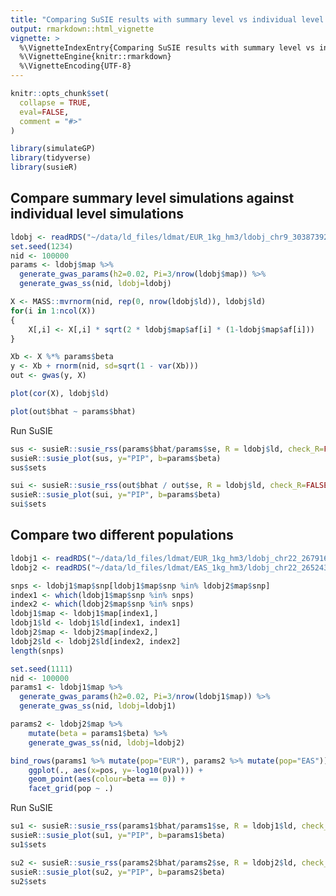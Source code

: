 ```yaml
---
title: "Comparing SuSIE results with summary level vs individual level simulations"
output: rmarkdown::html_vignette
vignette: >
  %\VignetteIndexEntry{Comparing SuSIE results with summary level vs individual level simulations}
  %\VignetteEngine{knitr::rmarkdown}
  %\VignetteEncoding{UTF-8}
---
```


```r
knitr::opts_chunk$set(
  collapse = TRUE,
  eval=FALSE,
  comment = "#>"
)
```

```r
library(simulateGP)
library(tidyverse)
library(susieR)
```

## Compare summary level simulations against individual level simulations

```r
ldobj <- readRDS("~/data/ld_files/ldmat/EUR_1kg_hm3/ldobj_chr9_30387392_31310382.rds")
set.seed(1234)
nid <- 100000
params <- ldobj$map %>%
  generate_gwas_params(h2=0.02, Pi=3/nrow(ldobj$map)) %>%
  generate_gwas_ss(nid, ldobj=ldobj)

X <- MASS::mvrnorm(nid, rep(0, nrow(ldobj$ld)), ldobj$ld)
for(i in 1:ncol(X))
{
	X[,i] <- X[,i] * sqrt(2 * ldobj$map$af[i] * (1-ldobj$map$af[i]))
}

Xb <- X %*% params$beta
y <- Xb + rnorm(nid, sd=sqrt(1 - var(Xb)))
out <- gwas(y, X)
```

```r
plot(cor(X), ldobj$ld)
```

```r
plot(out$bhat ~ params$bhat)
```

Run SuSIE

```r
sus <- susieR::susie_rss(params$bhat/params$se, R = ldobj$ld, check_R=FALSE)
susieR::susie_plot(sus, y="PIP", b=params$beta)
sus$sets

sui <- susieR::susie_rss(out$bhat / out$se, R = ldobj$ld, check_R=FALSE)
susieR::susie_plot(sui, y="PIP", b=params$beta)
sui$sets
```

## Compare two different populations


```r
ldobj1 <- readRDS("~/data/ld_files/ldmat/EUR_1kg_hm3/ldobj_chr22_26791628_27834751.rds")
ldobj2 <- readRDS("~/data/ld_files/ldmat/EAS_1kg_hm3/ldobj_chr22_26524344_28233389.rds")

snps <- ldobj1$map$snp[ldobj1$map$snp %in% ldobj2$map$snp] 
index1 <- which(ldobj1$map$snp %in% snps)
index2 <- which(ldobj2$map$snp %in% snps)
ldobj1$map <- ldobj1$map[index1,]
ldobj1$ld <- ldobj1$ld[index1, index1]
ldobj2$map <- ldobj2$map[index2,]
ldobj2$ld <- ldobj2$ld[index2, index2]
length(snps)

set.seed(1111)
nid <- 100000
params1 <- ldobj1$map %>%
  generate_gwas_params(h2=0.02, Pi=3/nrow(ldobj1$map)) %>%
  generate_gwas_ss(nid, ldobj=ldobj1)

params2 <- ldobj2$map %>%
	mutate(beta = params1$beta) %>%
	generate_gwas_ss(nid, ldobj=ldobj2)	

bind_rows(params1 %>% mutate(pop="EUR"), params2 %>% mutate(pop="EAS")) %>%
	ggplot(., aes(x=pos, y=-log10(pval))) +
	geom_point(aes(colour=beta == 0)) +
	facet_grid(pop ~ .)
```

Run SuSIE

```r
su1 <- susieR::susie_rss(params1$bhat/params1$se, R = ldobj1$ld, check_R=FALSE)
susieR::susie_plot(su1, y="PIP", b=params1$beta)
su1$sets

su2 <- susieR::susie_rss(params2$bhat/params2$se, R = ldobj2$ld, check_R=FALSE)
susieR::susie_plot(su2, y="PIP", b=params2$beta)
su2$sets
```

